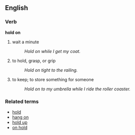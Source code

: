 ==English==

===Verb===
'''hold on'''
# wait a minute
#: ''Hold on while I get my coat.''
# to hold, grasp, or grip
#: ''Hold on tight to the railing.''
# to keep; to store something for someone
#: ''Hold on to my umbrella while I ride the roller coaster.''

===Related terms===
*[[hold]]
*[[hang on]]
*[[hold up]]
*[[on hold]]